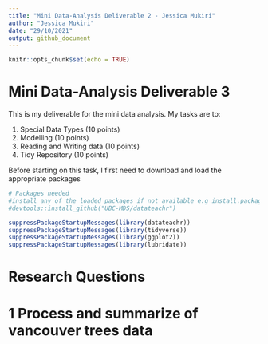 ```yaml
---
title: "Mini Data-Analysis Deliverable 2 - Jessica Mukiri"
author: "Jessica Mukiri"
date: "29/10/2021"
output: github_document
---
```


```r
knitr::opts_chunk$set(echo = TRUE)
```

# Mini Data-Analysis Deliverable 3

This is my deliverable for the mini data analysis. My tasks are to:

1. Special Data Types (10 points)
2. Modelling (10 points)
3. Reading and Writing data (10 points)
4. Tidy Repository (10 points)

Before starting on this task, I first need to download and load the appropriate packages

```r
# Packages needed
#install any of the loaded packages if not available e.g install.packages("devtools")
#devtools::install_github("UBC-MDS/datateachr")

suppressPackageStartupMessages(library(datateachr))
suppressPackageStartupMessages(library(tidyverse))
suppressPackageStartupMessages(library(ggplot2))
suppressPackageStartupMessages(library(lubridate))
```

# Research Questions





# 1  Process and summarize of vancouver trees data








